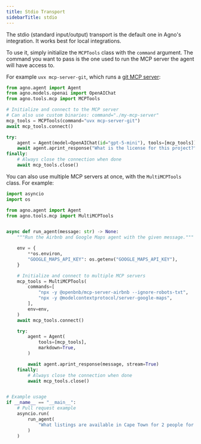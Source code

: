 ```yaml
---
title: Stdio Transport
sidebarTitle: stdio
---
```


The stdio (standard input/output) transport is the default one in Agno's integration. It works best for local integrations.

To use it, simply initialize the `MCPTools` class with the `command` argument.
The command you want to pass is the one used to run the MCP server the agent will have access to.

For example `uvx mcp-server-git`, which runs a [git MCP server](https://github.com/modelcontextprotocol/servers/tree/main/src/git):

```python
from agno.agent import Agent
from agno.models.openai import OpenAIChat
from agno.tools.mcp import MCPTools

# Initialize and connect to the MCP server
# Can also use custom binaries: command="./my-mcp-server"
mcp_tools = MCPTools(command="uvx mcp-server-git")
await mcp_tools.connect()

try:
    agent = Agent(model=OpenAIChat(id="gpt-5-mini"), tools=[mcp_tools])
    await agent.aprint_response("What is the license for this project?", stream=True)
finally:
    # Always close the connection when done
    await mcp_tools.close()
```


You can also use multiple MCP servers at once, with the `MultiMCPTools` class. For example:


```python
import asyncio
import os

from agno.agent import Agent
from agno.tools.mcp import MultiMCPTools


async def run_agent(message: str) -> None:
    """Run the Airbnb and Google Maps agent with the given message."""

    env = {
        **os.environ,
        "GOOGLE_MAPS_API_KEY": os.getenv("GOOGLE_MAPS_API_KEY"),
    }

    # Initialize and connect to multiple MCP servers
    mcp_tools = MultiMCPTools(
        commands=[
            "npx -y @openbnb/mcp-server-airbnb --ignore-robots-txt",
            "npx -y @modelcontextprotocol/server-google-maps",
        ],
        env=env,
    )
    await mcp_tools.connect()

    try:
        agent = Agent(
            tools=[mcp_tools],
            markdown=True,
        )

        await agent.aprint_response(message, stream=True)
    finally:
        # Always close the connection when done
        await mcp_tools.close()


# Example usage
if __name__ == "__main__":
    # Pull request example
    asyncio.run(
        run_agent(
            "What listings are available in Cape Town for 2 people for 3 nights from 1 to 4 August 2025?"
        )
    )
```
